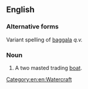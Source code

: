 ==English==

===Alternative forms===
Variant spelling of [[baggala]] ''q.v.''

===Noun===
{{infl|en|noun}}

# A two masted trading [[boat]].

[[Category:en:en:Watercraft]]